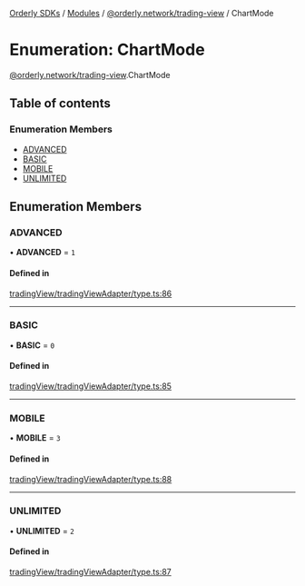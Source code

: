 [Orderly SDKs](/sdks/tech-doc/README) / [Modules](/sdks/tech-doc/modules) / [@orderly.network/trading-view](/sdks/tech-doc/modules/orderly_network_trading_view) / ChartMode

# Enumeration: ChartMode

[@orderly.network/trading-view](/sdks/tech-doc/modules/orderly_network_trading_view).ChartMode

## Table of contents

### Enumeration Members

- [ADVANCED](/sdks/tech-doc/enums/orderly_network_trading_view.ChartMode#advanced)
- [BASIC](/sdks/tech-doc/enums/orderly_network_trading_view.ChartMode#basic)
- [MOBILE](/sdks/tech-doc/enums/orderly_network_trading_view.ChartMode#mobile)
- [UNLIMITED](/sdks/tech-doc/enums/orderly_network_trading_view.ChartMode#unlimited)

## Enumeration Members

### ADVANCED

• **ADVANCED** = ``1``

#### Defined in

[tradingView/tradingViewAdapter/type.ts:86](https://github.com/OrderlyNetwork/js-sdk/blob/91fd031/packages/trading-view/src/tradingView/tradingViewAdapter/type.ts#L86)

___

### BASIC

• **BASIC** = ``0``

#### Defined in

[tradingView/tradingViewAdapter/type.ts:85](https://github.com/OrderlyNetwork/js-sdk/blob/91fd031/packages/trading-view/src/tradingView/tradingViewAdapter/type.ts#L85)

___

### MOBILE

• **MOBILE** = ``3``

#### Defined in

[tradingView/tradingViewAdapter/type.ts:88](https://github.com/OrderlyNetwork/js-sdk/blob/91fd031/packages/trading-view/src/tradingView/tradingViewAdapter/type.ts#L88)

___

### UNLIMITED

• **UNLIMITED** = ``2``

#### Defined in

[tradingView/tradingViewAdapter/type.ts:87](https://github.com/OrderlyNetwork/js-sdk/blob/91fd031/packages/trading-view/src/tradingView/tradingViewAdapter/type.ts#L87)
